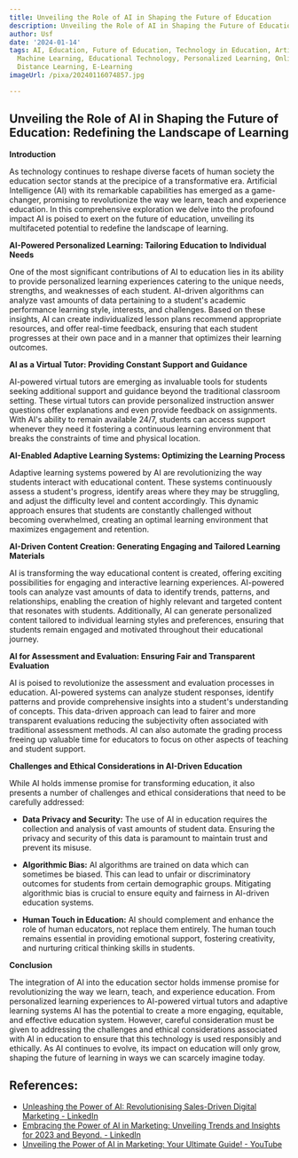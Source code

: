 ```yaml
---
title: Unveiling the Role of AI in Shaping the Future of Education
description: Unveiling the Role of AI in Shaping the Future of Education
author: Usf
date: '2024-01-14'
tags: AI, Education, Future of Education, Technology in Education, Artificial Intelligence,
  Machine Learning, Educational Technology, Personalized Learning, Online Learning,
  Distance Learning, E-Learning
imageUrl: /pixa/20240116074857.jpg

---
```

## Unveiling the Role of AI in Shaping the Future of Education:  Redefining the  Landscape  of  Learning

**Introduction**

As technology continues to reshape diverse facets of human society the education sector stands  at the precipice of a transformative  era. Artificial Intelligence (AI) with its remarkable capabilities has emerged  as a game-changer, promising to  revolutionize the way we learn, teach and experience education. In this comprehensive exploration we  delve into the profound impact AI is poised to exert on the future  of education, unveiling its multifaceted potential to redefine the landscape of learning.

**AI-Powered Personalized Learning: Tailoring Education to Individual Needs**

One of the most significant contributions  of AI to education  lies in its ability to provide personalized learning experiences catering to the unique needs, strengths, and  weaknesses of each student. AI-driven algorithms can analyze  vast amounts of data pertaining to a student's academic performance learning style, interests,  and challenges. Based on  these insights, AI  can create individualized  lesson plans recommend appropriate resources,  and offer real-time feedback, ensuring that each student progresses  at their own pace and in a manner that optimizes their learning  outcomes.

**AI as a Virtual Tutor: Providing Constant Support and Guidance**

AI-powered virtual tutors are  emerging as invaluable tools for  students  seeking additional support and guidance beyond the  traditional classroom setting. These virtual tutors can provide personalized instruction answer questions offer explanations and even provide feedback on assignments.  With AI's  ability to remain available 24/7, students can access support  whenever they need it fostering a continuous learning environment that  breaks the constraints of  time and physical location.

**AI-Enabled Adaptive Learning Systems: Optimizing the  Learning Process**

Adaptive learning systems powered by  AI  are revolutionizing the way students interact with educational  content. These systems continuously assess a student's progress,  identify areas where  they may be struggling, and adjust  the difficulty level and content accordingly. This dynamic approach ensures that students are constantly challenged  without becoming overwhelmed, creating an optimal learning  environment that maximizes engagement and retention.

**AI-Driven Content Creation: Generating Engaging and Tailored Learning Materials**

AI is transforming the way educational content is created, offering exciting possibilities for engaging and interactive learning  experiences. AI-powered tools  can analyze vast amounts of data to identify  trends, patterns, and  relationships, enabling the creation of highly relevant and targeted content that resonates with students. Additionally, AI can generate personalized content tailored to individual learning styles and preferences,  ensuring  that students remain engaged and motivated throughout their educational journey.

**AI for Assessment and Evaluation: Ensuring Fair  and Transparent Evaluation**

AI is  poised to revolutionize the assessment and evaluation processes in education. AI-powered systems can analyze student responses, identify patterns and provide comprehensive insights into a student's understanding of concepts. This data-driven approach  can lead to fairer and more transparent evaluations reducing the subjectivity often associated with traditional assessment methods. AI can also automate the grading process freeing up valuable time for educators to focus on other aspects of teaching and student support.

**Challenges and Ethical Considerations in AI-Driven Education**

While AI holds  immense promise for transforming education, it also presents a number of challenges and ethical  considerations that need to be carefully addressed:

- **Data Privacy and Security:** The use of AI in education requires  the collection and analysis of vast amounts of student  data.  Ensuring the privacy and security of  this data is paramount to  maintain trust and prevent  its misuse.

- **Algorithmic Bias:** AI algorithms are trained on data  which  can sometimes be biased. This can lead to  unfair or discriminatory outcomes for students from certain  demographic groups. Mitigating algorithmic bias is crucial to ensure equity and fairness in AI-driven education systems.

- **Human Touch in Education:** AI should complement and enhance the role of human educators, not  replace them  entirely. The human touch remains essential in providing emotional  support, fostering creativity, and nurturing critical thinking skills in students.

**Conclusion**

The integration of  AI into the education sector holds immense promise for revolutionizing the way we learn, teach, and experience education. From personalized learning experiences to AI-powered virtual tutors and adaptive learning systems AI has the  potential to create a more engaging, equitable, and effective education system. However, careful  consideration  must be given to addressing the challenges and ethical considerations associated with AI in education to ensure that this  technology is used responsibly and ethically. As AI continues to  evolve, its impact  on education will only grow, shaping the future of  learning in ways we can scarcely imagine today.

## References:
- [Unleashing the Power of AI: Revolutionising Sales-Driven Digital Marketing - LinkedIn](https://www.linkedin.com/pulse/unleashing-power-ai-revolutionising-sales-driven-remmone-mareme-mba-)
- [Embracing the Power of AI in Marketing: Unveiling Trends and Insights for 2023 and Beyond. - LinkedIn](https://www.linkedin.com/pulse/embracing-power-ai-marketing-unveiling-trends-2023-renato-cassinelli)
- [Unveiling the Power of AI in Marketing: Your Ultimate Guide! - YouTube](https://youtube.com/watch?v=axOs0yJ-QFA)
